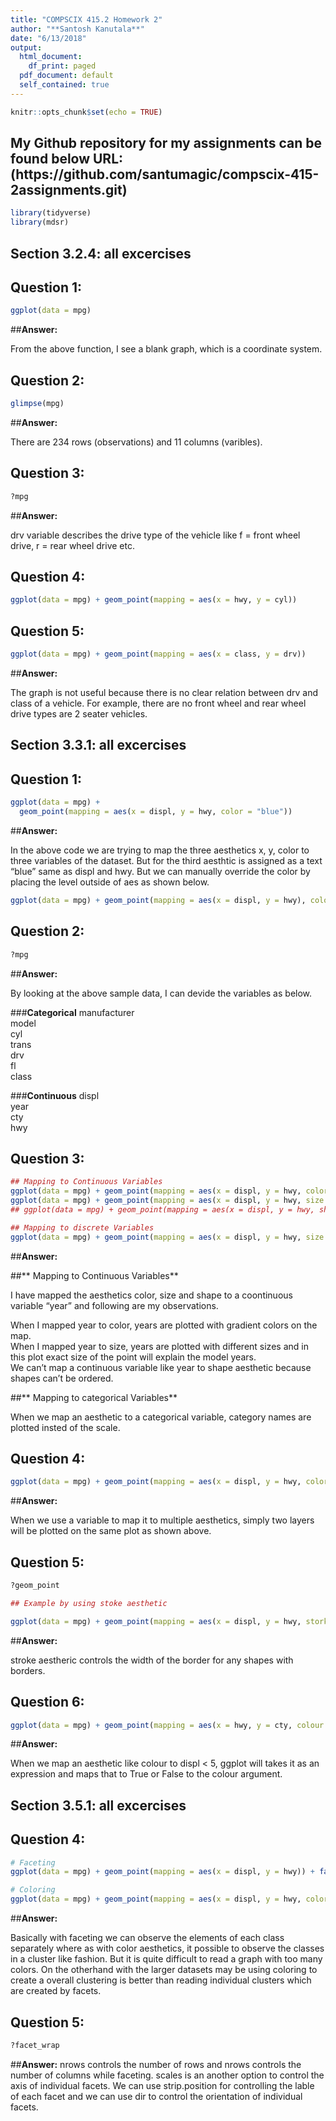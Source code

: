```yaml
---
title: "COMPSCIX 415.2 Homework 2"
author: "**Santosh Kanutala**"
date: "6/13/2018"
output:
  html_document: 
    df_print: paged
  pdf_document: default
  self_contained: true
---
```


```r
knitr::opts_chunk$set(echo = TRUE)
```

## **My Github repository for my assignments can be found below URL:                      (https://github.com/santumagic/compscix-415-2assignments.git)**

```r
library(tidyverse)
library(mdsr)
```

## **Section 3.2.4: all excercises**

## **Question 1:**

```r
ggplot(data = mpg)

```

##**Answer:** 

From the above function, I see a blank graph, which is a coordinate system.


## **Question 2:**

```r
glimpse(mpg)

```

##**Answer:**

There are 234 rows (observations) and 11 columns (varibles).


## **Question 3:**

```r
?mpg
```

##**Answer:**

drv variable describes the drive type of the vehicle like f = front wheel drive, r = rear wheel drive etc. 


## **Question 4:**

```r
ggplot(data = mpg) + geom_point(mapping = aes(x = hwy, y = cyl))

```



## **Question 5:**

```r
ggplot(data = mpg) + geom_point(mapping = aes(x = class, y = drv))
```

##**Answer:**

The graph is not useful because there is no clear relation between drv and class of a vehicle. For example, there are no front wheel and rear wheel drive types are 2 seater vehicles.


## **Section 3.3.1: all excercises**

## **Question 1:**

```r
ggplot(data = mpg) +
  geom_point(mapping = aes(x = displ, y = hwy, color = "blue"))

```
##**Answer:**

In the above code we are trying to map the three aesthetics x, y, color to three variables of the dataset. But for the third aesthtic is assigned as a text "blue" same as displ and hwy. But we can manually override the color by placing the level outside of aes as shown below.


```r
ggplot(data = mpg) + geom_point(mapping = aes(x = displ, y = hwy), color = "blue")

```



## **Question 2:**

```r
?mpg
```

##**Answer:**

By looking at the above sample data, I can devide the variables as below.

###**Categorical**
manufacturer  
model  
cyl  
trans  
drv  
fl  
class  

###**Continuous**
displ  
year  
cty  
hwy  


## **Question 3:**

```r
 
## Mapping to Continuous Variables
ggplot(data = mpg) + geom_point(mapping = aes(x = displ, y = hwy, color = year))
ggplot(data = mpg) + geom_point(mapping = aes(x = displ, y = hwy, size = year))
## ggplot(data = mpg) + geom_point(mapping = aes(x = displ, y = hwy, shape = year))

## Mapping to discrete Variables
ggplot(data = mpg) + geom_point(mapping = aes(x = displ, y = hwy, size = class))

```

##**Answer:**

##** Mapping to Continuous Variables**  

I have mapped the aesthetics color, size and shape to a coontinuous variable "year" and following are my observations.

When I mapped year to color, years are plotted with gradient colors on the map.  
When I mapped year to size, years are plotted with different sizes and in this plot exact size of the point will explain the model years.  
We can't map a continuous variable like year to shape aesthetic because shapes can't be ordered.

##** Mapping to categorical Variables**

When we map an aesthetic to a categorical variable, category names are plotted insted of the scale.
 
## **Question 4:**

```r
ggplot(data = mpg) + geom_point(mapping = aes(x = displ, y = hwy, color = year, size = year))


```

##**Answer:**

When we use a variable to map it to multiple aesthetics, simply two layers will be plotted on the same plot as shown above.

## **Question 5:**

```r
?geom_point

## Example by using stoke aesthetic

ggplot(data = mpg) + geom_point(mapping = aes(x = displ, y = hwy, storke = cty), shape = 24)


```

##**Answer:**

stroke aestheric controls the width of the border for any shapes with borders.

## **Question 6:**

```r
ggplot(data = mpg) + geom_point(mapping = aes(x = hwy, y = cty, colour = displ < 5))

```


##**Answer:**

When we map an aesthetic like colour to displ < 5, ggplot will takes it as an expression and maps that to True or False to the colour argument.


## **Section 3.5.1: all excercises**

## **Question 4:**

```r
# Faceting
ggplot(data = mpg) + geom_point(mapping = aes(x = displ, y = hwy)) + facet_wrap(~ class, nrow = 2)

# Coloring
ggplot(data = mpg) + geom_point(mapping = aes(x = displ, y = hwy, color = class))
```

##**Answer:**

Basically with faceting we can observe the elements of each class separately where as with color aesthetics, it possible to observe the classes in a cluster like fashion. But it is quite difficult to read a graph with too many colors. On the otherhand with the larger datasets may be using coloring to create a overall clustering is better than reading individual clusters which are created by facets.


## **Question 5:**

```r
?facet_wrap
```
##**Answer:**
nrows controls the number of rows and nrows controls the number of columns while faceting. scales is an another option to control the axis of individual facets. We can use strip.position for controlling the lable of each facet and we can use dir to control the orientation of individual facets.
 



